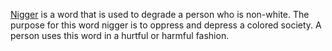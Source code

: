 [[Nigger]] is a word that is used to degrade a person who is non-white.  The purpose for this word nigger is to oppress and depress a colored society.  A person uses this word in a hurtful or harmful fashion.